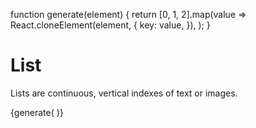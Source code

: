 function generate(element) {
  return [0, 1, 2].map(value =>
    React.cloneElement(element, {
      key: value,
    }),
  );
}

<Meta title="Components/List" component={List} />

# List

Lists are continuous, vertical indexes of text or images.

<Preview>
  <List dense={false}>
           {generate(
             <ListItem>
               <ListItemAvatar>
                  <Avatar>
                    <IconSvg name='funnel'/>
                  </Avatar>
                </ListItemAvatar>
               <ListItemText
                 primary="Single-line item"
                 secondary={'Secondary text'}
               />
               <ListItemSecondaryAction>
                    <IconButton edge="end" aria-label="delete">
                      <IconSvg name='times'/>
                    </IconButton>
                  </ListItemSecondaryAction>
             </ListItem>
           )}
  </List>
</Preview>

<Props of={List} />
